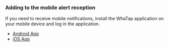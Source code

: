 ### Adding to the mobile alert reception

If you need to receive mobile notifications, install the WhaTap application on your mobile device and log in the application.

- [Android App](https://play.google.com/store/apps/details?id=io.whatap.lion)
- [iOS App](https://apps.apple.com/us/app/whatap/id6450067434)
